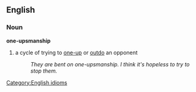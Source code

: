 ==English==

===Noun===
'''one-upsmanship'''
#a cycle of trying to [[one-up]] or [[outdo]] an opponent
#:''They are bent on one-upsmanship.  I think it's hopeless to try to stop them.''

[[Category:English idioms]]